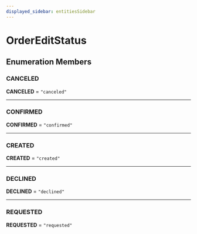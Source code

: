 ```yaml
---
displayed_sidebar: entitiesSidebar
---
```



# OrderEditStatus

## Enumeration Members

### CANCELED

 **CANCELED** = ``"canceled"``

___

### CONFIRMED

 **CONFIRMED** = ``"confirmed"``

___

### CREATED

 **CREATED** = ``"created"``

___

### DECLINED

 **DECLINED** = ``"declined"``

___

### REQUESTED

 **REQUESTED** = ``"requested"``
